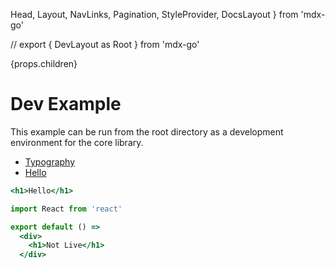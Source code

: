  Head,
  Layout,
  NavLinks,
  Pagination,
  StyleProvider,
  DocsLayout
} from 'mdx-go'

<Head>
  <title>Hello</title>
</Head>


// export { DevLayout as Root } from 'mdx-go'

  <StyleProvider>
    <Layout>
      <Layout.MenuToggle />
      <Layout.Sidebar>
        <NavLinks {...props} />
      </Layout.Sidebar>
      <Layout.Main>
        {props.children}
        <Pagination {...props} />
      </Layout.Main>
    </Layout>
  </StyleProvider>

# Dev Example

This example can be run from the root directory as a development environment for the core library.

- [Typography](/typography)
- [Hello](/hello)

```.jsx
<h1>Hello</h1>
```

```jsx
import React from 'react'

export default () =>
  <div>
    <h1>Not Live</h1>
  </div>
```

